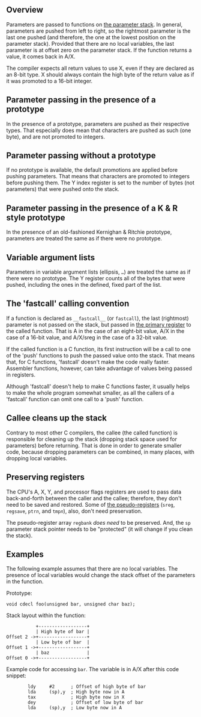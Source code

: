 == Overview ==

Parameters are passed to functions on [[Parameter and return stacks|the parameter stack]]. In general, parameters are pushed from left to right, so the rightmost parameter is the last one pushed (and therefore, the one at the lowest position on the parameter stack). Provided that there are no local variables, the last parameter is at offset zero on the parameter stack. If the function returns a value, it comes back in A/X.

The compiler expects all return values to use X, even if they are declared as an 8-bit type. X should always contain the high byte of the return value as if it was promoted to a 16-bit integer.

== Parameter passing in the presence of a prototype ==

In the presence of a prototype, parameters are pushed as their respective types. That especially does mean that characters are pushed as such (one byte), and are not promoted to integers.

== Parameter passing without a prototype ==

If no prototype is available, the default promotions are applied before pushing parameters. That means that characters are promoted to integers before pushing them.  The Y index register is set to the number of bytes (not parameters) that were pushed onto the stack.

== Parameter passing in the presence of a K & R style prototype ==

In the presence of an old-fashioned Kernighan & Ritchie prototype, parameters are treated the same as if there were no prototype.

== Variable argument lists ==

Parameters in variable argument lists (ellipsis, <tt>&hellip;</tt>) are treated the same as if there were no prototype.  The Y register counts all of the bytes that were pushed, including the ones in the defined, fixed part of the list.

== The 'fastcall' calling convention ==

If a function is declared as <tt>&lowbar;&lowbar;fastcall&lowbar;&lowbar;</tt> (or <tt>fastcall</tt>), the last (rightmost) parameter is not passed on the stack, but passed in [[The primary register|the primary register]] to the called function. That is A in the case of an eight-bit value, A/X in the case of a 16-bit value, and A/X/sreg in the case of a 32-bit value.

If the called function is a C function, its first instruction will be a call to one of the 'push' functions to push the passed value onto the stack. That means that, for C functions, 'fastcall' doesn't make the code really faster. Assembler functions, however, can take advantage of values being passed in registers.

Although 'fastcall' doesn't help to make C functions faster, it usually helps to make the whole program somewhat smaller, as all the callers of a 'fastcall' function can omit one call to a 'push' function.

== Callee cleans up the stack ==

Contrary to most other C compilers, the callee (the called function) is responsible for cleaning up the stack (dropping stack space used for parameters) before returning. That is done in order to generate smaller code, because dropping parameters can be combined, in many places, with dropping local variables.

== Preserving registers ==

The CPU's A, X, Y, and processor flags registers are used to pass data back-and-forth between the caller and the callee; therefore, they don't need to be saved and restored.  Some of [[Using runtime zeropage locations in assembly language|the pseudo-registers]] (<tt>sreg</tt>, <tt>regsave</tt>, <tt>ptr''n''</tt>, and <tt>tmp''n''</tt>), also, don't need preservation.

The pseudo-register array <tt>regbank</tt> ''does need'' to be preserved.  And, the <tt>sp</tt> parameter stack pointer needs to be "protected" (it will change if you clean the stack).

== Examples ==

The following example assumes that there are no local variables.  The presence of local variables would change the stack offset of the parameters in the function.

Prototype:
 void cdecl foo(unsigned bar, unsigned char baz);
Stack layout within the function:
            +------------------+
            | High byte of bar |
 Offset 2 ->+------------------+
            | Low byte of bar  |
 Offset 1 ->+------------------+
            | baz              |
 Offset 0 ->+------------------+
Example code for accessing <code>bar</code>. The variable is in A/X after this code snippet:
         ldy     #2      ; Offset of high byte of bar
         lda     (sp),y  ; High byte now in A
         tax             ; High byte now in X
         dey             ; Offset of low byte of bar
         lda     (sp),y  ; Low byte now in A